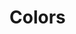 
<Meta title="Colors"/>

# Colors

<ColorPalette>
  <ColorItem
    title="Black"
    colors={{
      BLACK: "#241F1C",
      GRAY_1: "#3B3B3B",
      GRAY_2: "#505050",
      GRAY_3: "#757575",
      GRAY_4: "#9B9B9B",
      GRAY_5: "#C5C5C5",
      GRAY_6: "#E0E0E0",
    }}
  />
  <ColorItem
    title="Main"
    subtitle="Orange"
    colors={{
      MAIN_DARK: "#CC6708",
      MAIN: "#FF8009",
      MAIN_LIGHT: "#FFA857",
      MAIN_LIGHTER: "#FFECDC",
    }}
  />
  <ColorItem
    title="Secondary"
    subtitle="Yellow"
    colors={{ SECONDARY: "#FFB703" }}
  />
  <ColorItem
    title="Common"
    colors={{
      ERROR: "#EF5350",
    }}
  />
</ColorPalette>
